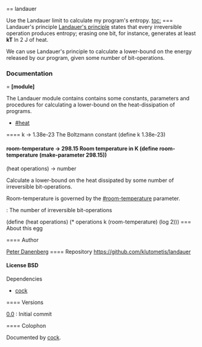 == landauer

Use the Landauer limit to calculate my program's entropy.
[[toc:]]
=== Landauer's principle
[[http://en.wikipedia.org/wiki/Landauer%27s_principle|Landauer's
principle]] states that every irreversible operation produces
entropy; erasing one bit, for instance, generates at least '''kT''' ln
2 J of heat.


We can use Landauer's principle to calculate a lower-bound on
the energy released by our program, given some number of
bit-operations.


=== Documentation
==== {{landauer}}
'''[module]''' {{landauer}}

The Landauer module contains contains some constants, parameters
and procedures for calculating a lower-bound on the heat-dissipation
of programs.
* [[#heat]]
==== {{k}}
<constant>k → 1.38e-23</constant>
The Boltzmann constant
<enscript highlight="scheme">(define k 1.38e-23)
</enscript>
==== {{room-temperature}}
<parameter>room-temperature → 298.15</parameter>
Room temperature in K
<enscript highlight="scheme">(define room-temperature (make-parameter 298.15))
</enscript>
==== {{heat}}
<procedure>(heat operations) → number</procedure>
Calculate a lower-bound on the heat dissipated by some number
of irreversible bit-operations.

Room-temperature is governed by the [[#room-temperature]]
parameter.
; {{operations}} : The number of irreversible bit-operations
<enscript highlight="scheme">(define (heat operations) (* operations k (room-temperature) (log 2)))
</enscript>
=== About this egg

==== Author

[[/users/klutometis|Peter Danenberg]]
==== Repository
[[https://github.com/klutometis/landauer]]
==== License
BSD
==== Dependencies
* [[cock]]

==== Versions
; [[https://github.com/klutometis/landauer/releases/tag/0.0|0.0]] : Initial commit
==== Colophon

Documented by [[/egg/cock|cock]].